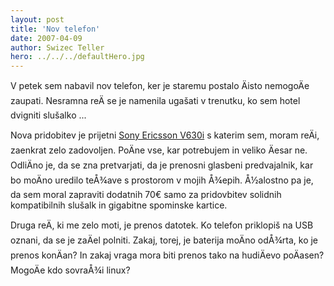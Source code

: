 ```yaml
---
layout: post
title: 'Nov telefon'
date: 2007-04-09
author: Swizec Teller
hero: ../../../defaultHero.jpg
---
```

V petek sem nabavil nov telefon, ker je staremu postalo Äisto nemogoÄe zaupati. Nesramna reÄ se je namenila ugašati v trenutku, ko sem hotel dvigniti slušalko ...

Nova pridobitev je prijetni [Sony Ericsson V630i](http://www.sonyericsson.com/spg.jsp?cc=global&lc=en&ver=4001&template=pp1_1_1&zone=pp&lm=pp1&pid=10457) s katerim sem, moram reÄi, zaenkrat zelo zadovoljen. PoÄne vse, kar potrebujem in veliko Äesar ne. OdliÄno je, da se zna pretvarjati, da je prenosni glasbeni predvajalnik, kar bo moÄno uredilo teÅ¾ave s prostorom v mojih Å¾epih. Å½alostno pa je, da sem moral zapraviti dodatnih 70€ samo za pridovbitev solidnih kompatibilnih slušalk in gigabitne spominske kartice.

Druga reÄ, ki me zelo moti, je prenos datotek. Ko telefon priklopiš na USB oznani, da se je zaÄel polniti. Zakaj, torej, je baterija moÄno odÅ¾rta, ko je prenos konÄan? In zakaj vraga mora biti prenos tako na hudiÄevo poÄasen? MogoÄe kdo sovraÅ¾i linux?